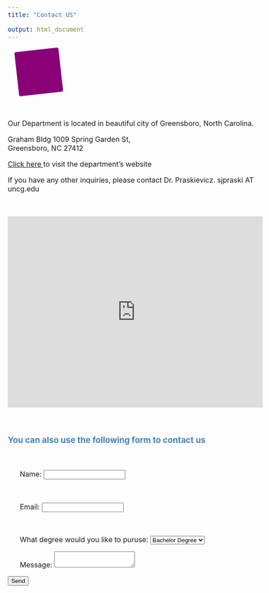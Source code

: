 ```yaml
---
title: "Contact US"

output: html_document
---
```



<style type="text/css">
body {
  font-size: 12pt;
}

h1, h2, h3{
  color: #4682B4;
  hyphens: none;
}

#TOC {
  margin: 25px 0px 20px 0px;
}

hr {
  border-top: 5px solid #F0F8FF;
}

.clearfix {
  overflow: auto;
}

img {
  margin-right: 20px;
  box-shadow: 5px 5px 10px #ccc;
}

</style>





<style>

.try {
  width: 100px;
  margin: 2px;
  height: 100px;
  display: flex;
  background-color: purple;
  margin: 20px;
  animation: abc 2s infinite alternate;
}

@keyframes abc {
  from {border: 0px; 
    background-color:purple; transform:rotate(90deg)}
  to {border-radius: 50%; background-color: red}
	
}

</style>

<div class="try">

</div>




<br>

Our Department is located in beautiful city of Greensboro, North Carolina. 


Graham Bldg 1009 Spring Garden St, <br>
Greensboro, NC 27412


<style>

.primary-btn:hover {
padding: 3px;
color: blue;
background-color: grey;
}

}

</style>

<a class= "primary-btn" href = "https://ges.uncg.edu" target="_blank" > Click here </a> to visit the department's website

If you have any other inquiries, please contact Dr. Praskievicz.  sjpraski AT uncg.edu

<br>






<style>
  .google-maps {
    position: relative;
    padding-bottom: 75%; // This is the aspect ratio
    height: 0;
    overflow: hidden;
  }
  .google-maps iframe {
    position: absolute;
    top: 0;
    left: 0;
    width: 100% !important;
    height: 100% !important;
  }
  
  
</style>

<div class="google-maps">
<iframe src="https://www.google.com/maps/embed?pb=!1m18!1m12!1m3!1d1917.6720446450565!2d-79.80803956759858!3d36.06600396488527!2m3!1f0!2f0!3f0!3m2!1i1024!2i768!4f13.1!3m3!1m2!1s0x8853191551a62be1%3A0x2064bd77398457ec!2sGraham%20Bldg%2C%201009%20Spring%20Garden%20St%2C%20Greensboro%2C%20NC%2027412!5e0!3m2!1sen!2sus!4v1695313132989!5m2!1sen!2sus" width="600" height="450" style="border:0;" allowfullscreen="" loading="lazy" referrerpolicy="no-referrer-when-downgrade"></iframe>

</div>



<br>

### You can also use the following form to contact us

<br>

<style type="text/css">

div ul {
text-decoration:none;

list-style-type: none;

}

.button {
list-style-type: none;

}

</style>

<div >



<div >



<form action="https://formspree.io/f/xyyqlvee" method="POST">

  <ul>
    <li>
      <label for="name">Name:</label>
      <input type="text" id="name" name="user_name" />
    </li>
    
    <br> 
    
    <li>
      <label for="mail">Email:</label>
      <input type="email" id="mail" name="user_email" />
    </li>
    
     <br> 
    
    
    <label for="degree">What degree would you like to puruse:</label>
  <select id="degree" name="degrees">
    <option value="Bacehlor"> Bachelor Degree </option>
    <option value="Masters">Master Degree</option>
    <option value="Ph.D">Ph.D Degree </option>
    
  </select>
    
    
    <li>
      <label for="msg">Message:</label>
      <textarea id="msg" name="user_message"></textarea>
    </li>
  </ul>


 <button type="submit">Send</button>
</li>

</form>


</div >